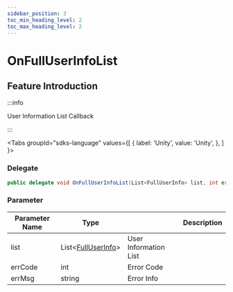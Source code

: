```yaml
---
sidebar_position: 3
toc_min_heading_level: 2
toc_max_heading_level: 2
---
```


# OnFullUserInfoList

## Feature Introduction

:::info

User Information List Callback

:::

<Tabs
groupId="sdks-language"
values={[
{ label: 'Unity', value: 'Unity', },
]
}>

<TabItem value="Unity">

### Delegate

```C# showLineNumbers
public delegate void OnFullUserInfoList(List<FullUserInfo> list, int errCode, string errMsg);
```

### Parameter

| Parameter Name | Type                           || Description     |
| -------- | -------------------------------------------------------------------------------------- | -------- | -------- |
| list | List<[FullUserInfo](/class/user/fullUserInfo.mdx)> | User Information List |
| errCode | int | Error Code |
| errMsg | string |Error Info |

</TabItem>

</Tabs>
